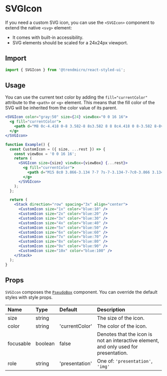 # SVGIcon

If you need a custom SVG icon, you can use the `<SVGIcon>` component to extend the native `<svg>` element:

* It comes with built-in accessibility.
* SVG elements should be scaled for a 24x24px viewport.

## Import

```js
import { SVGIcon } from '@trendmicro/react-styled-ui';
```

## Usage

You can use the current text color by adding the `fill="currentColor"` attribute to the `<path>` or `<g>` element. This means that the fill color of the SVG will be inherited from the color value of its parent.

```jsx
<SVGIcon color="gray:50" size={24} viewBox="0 0 16 16">
  <g fill="currentColor">
    <path d="M8 0c-4.418 0-8 3.582-8 8s3.582 8 8 8c4.418 0 8-3.582 8-8v0c0-4.418-3.582-8-8-8v0zM11 12l-3-3-3 3-1.060-1.060 3.060-2.94-3-3 1.060-1.070 2.94 2.95 2.94-2.94 1.060 1.060-2.89 3 3 3z" />
  </g>
</SVGIcon>
```

```jsx
function Example() {
  const CustomIcon = ({ size, ...rest }) => {
    const viewBox = '0 0 16 16';
    return (
      <SVGIcon size={size} viewBox={viewBox} {...rest}>
        <g fill="currentColor">
          <path d="M15 8c0 3.866-3.134 7-7 7s-7-3.134-7-7c0-3.866 3.134-7 7-7v0c3.866 0 7 3.134 7 7v0z" />
        </g>
      </SVGIcon>
    );
  };

  return (
    <Stack direction="row" spacing="3x" align="center">
      <CustomIcon size="1x" color="blue:10" />
      <CustomIcon size="2x" color="blue:20" />
      <CustomIcon size="3x" color="blue:30" />
      <CustomIcon size="4x" color="blue:40" />
      <CustomIcon size="5x" color="blue:50" />
      <CustomIcon size="6x" color="blue:60" />
      <CustomIcon size="7x" color="blue:70" />
      <CustomIcon size="8x" color="blue:80" />
      <CustomIcon size="9x" color="blue:90" />
      <CustomIcon size="10x" color="blue:100" />
    </Stack>
  );
}
```

## Props

`SVGIcon` composes the [`PseudoBox`](./pseudobox) component. You can override the default styles with style props.

| Name | Type | Default | Description |
| :--- | :--- | :------ | :---------- |
| size | string | | The size of the icon. |
| color | string | 'currentColor' | The color of the icon. |
| focusable | boolean | false | Denotes that the icon is not an interactive element, and only used for presentation. |
| role | string | 'presentation' | One of: `'presentation'`, `'img'` |
